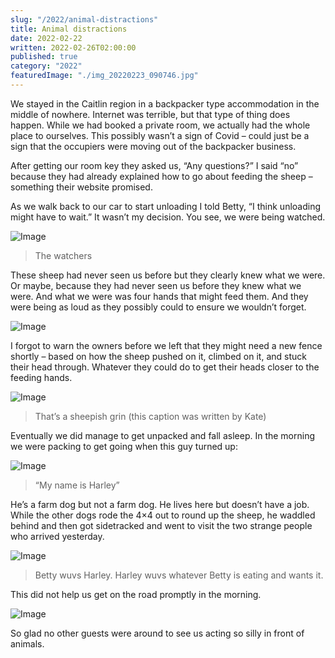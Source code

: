 ```yaml
---
slug: "/2022/animal-distractions"
title: Animal distractions
date: 2022-02-22
written: 2022-02-26T02:00:00
published: true
category: "2022"
featuredImage: "./img_20220223_090746.jpg"
---
```


We stayed in the Caitlin region in a backpacker type accommodation in the middle of nowhere. Internet was terrible, but that type of thing does happen. While we had booked a private room, we actually had the whole place to ourselves. This possibly wasn’t a sign of Covid – could just be a sign that the occupiers were moving out of the backpacker business.

After getting our room key they asked us, “Any questions?” I said “no” because they had already explained how to go about feeding the sheep – something their website promised.

As we walk back to our car to start unloading I told Betty, “I think unloading might have to wait.” It wasn’t my decision. You see, we were being watched.

![Image](img_20220222_175427.jpg)

> The watchers

These sheep had never seen us before but they clearly knew what we were. Or maybe, because they had never seen us before they knew what we were. And what we were was four hands that might feed them. And they were being as loud as they possibly could to ensure we wouldn’t forget.

![Image](img_20220222_175743.jpg)

I forgot to warn the owners before we left that they might need a new fence shortly – based on how the sheep pushed on it, climbed on it, and stuck their head through. Whatever they could do to get their heads closer to the feeding hands.

![Image](img_20220222_175614.jpg)

> That’s a sheepish grin (this caption was written by Kate)

Eventually we did manage to get unpacked and fall asleep. In the morning we were packing to get going when this guy turned up:

![Image](img_20220223_090746.jpg)

> “My name is Harley”

He’s a farm dog but not a farm dog. He lives here but doesn’t have a job. While the other dogs rode the 4×4 out to round up the sheep, he waddled behind and then got sidetracked and went to visit the two strange people who arrived yesterday.

![Image](img_20220223_091742.jpg)

> Betty wuvs Harley. Harley wuvs whatever Betty is eating and wants it.

This did not help us get on the road promptly in the morning.

![Image](img_20220223_091025.jpg)

So glad no other guests were around to see us acting so silly in front of animals.